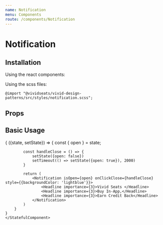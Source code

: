 ---
name: Notification
menu: Components
route: /components/Notification
---


# Notification

## Installation

Using the react components:


Using the scss files:

    @import "@vividseats/vivid-design-patterns/src/styles/notification.scss";

## Props

<PropsTable of={Notification} />

## Basic Usage

<Playground>
    <StatefulComponent initialState={{open: true}}>
            {
        ({state, setState}) => {
            const { open } = state;

            const handleClose = () => {
                setState({open: false})
                setTimeout(() => setState({open: true}), 2000)
            }

            return (
                <Notification isOpen={open} onClickClose={handleClose} style={{backgroundColor: 'lightblue'}}>
                    <Headline importance={3}>Vivid Seats </Headline>
                    <Headline importance={3}>Buy In-App,</Headline>
                    <Headline importance={3}>Earn Credit Back</Headline>
                </Notification>
            )
        }
    }
    </StatefulComponent>

</Playground>
